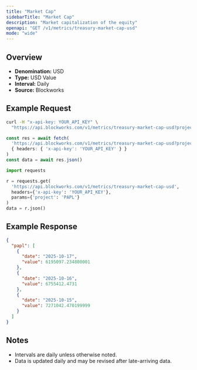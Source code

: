 ```yaml
---
title: "Market Cap"
sidebarTitle: "Market Cap"
description: "Market capitalization of the equity"
openapi: "GET /v1/metrics/treasury-market-cap-usd"
mode: "wide"
---
```


## Overview

- **Denomination:** USD
- **Type:** USD Value
- **Interval:** Daily
- **Source:** Blockworks

## Example Request

<CodeGroup>

```bash cURL
curl -H "x-api-key: YOUR_API_KEY" \
  "https://api.blockworks.com/v1/metrics/treasury-market-cap-usd?project=PAPL"
```

```typescript TypeScript
const res = await fetch(
  'https://api.blockworks.com/v1/metrics/treasury-market-cap-usd?project=PAPL',
  { headers: { 'x-api-key': 'YOUR_API_KEY' } }
)
const data = await res.json()
```

```python Python
import requests

r = requests.get(
  'https://api.blockworks.com/v1/metrics/treasury-market-cap-usd',
  headers={'x-api-key': 'YOUR_API_KEY'},
  params={'project': 'PAPL'}
)
data = r.json()
```

</CodeGroup>

## Example Response

```json
{
  "papl": [
    {
      "date": "2025-10-17",
      "value": 6195097.234800001
    },
    {
      "date": "2025-10-16",
      "value": 6755412.4731
    },
    {
      "date": "2025-10-15",
      "value": 7271042.470199999
    }
  ]
}
```

## Notes
- Intervals are daily unless otherwise noted.
- Data is updated daily and may be revised after late-arriving data.